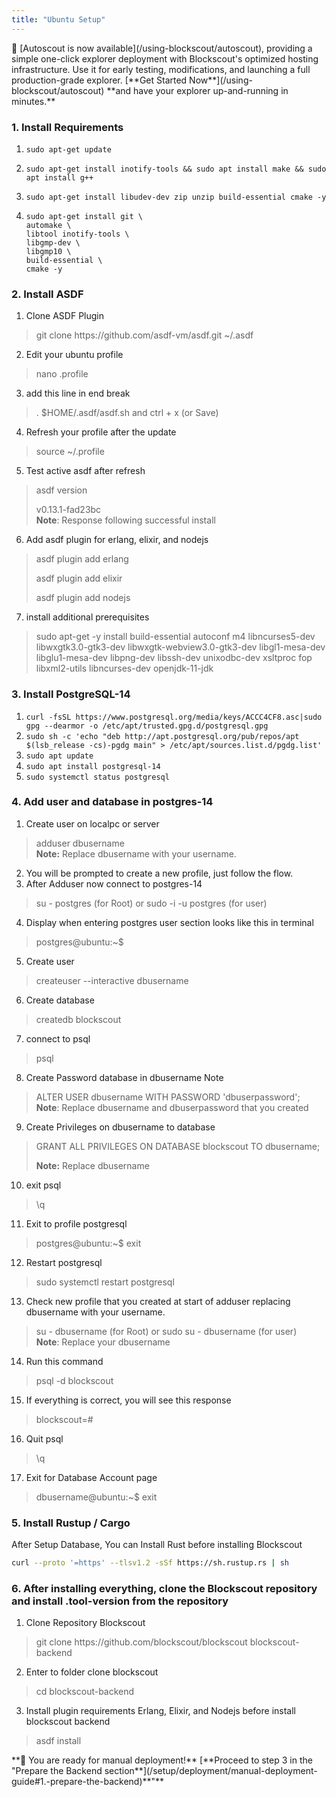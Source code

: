 ```yaml
---
title: "Ubuntu Setup"
---
```


<Tip>
🚗 [Autoscout is now available](/using-blockscout/autoscout), providing a simple one-click explorer deployment with Blockscout's optimized hosting infrastructure. Use it for early testing, modifications, and launching a full production-grade explorer. [**Get Started Now**](/using-blockscout/autoscout) **and have your explorer up-and-running in minutes.**

</Tip>

### 1. Install Requirements

1. `sudo apt-get update`

2. `sudo apt-get install inotify-tools && sudo apt install make && sudo apt install g++`

3. `sudo apt-get install libudev-dev zip unzip build-essential cmake -y`

4. `sudo apt-get install git \`<br/>`automake \`<br/>`libtool inotify-tools \`<br/>`libgmp-dev \`<br/>`libgmp10 \`<br/>`build-essential \`<br/>`cmake -y`

### 2. Install ASDF

1. Clone ASDF Plugin

> git clone https\://github.com/asdf-vm/asdf.git \~/.asdf

2. Edit your ubuntu profile

> nano .profile

3. add this line in end break

> . $HOME/.asdf/asdf.sh and ctrl + x (or Save)

4. Refresh your profile after the update

> source \~/.profile

5. Test active asdf after refresh

> asdf version
>
> v0.13.1-fad23bc<br/>**Note**: Response following successful install

6. Add asdf plugin for erlang, elixir, and nodejs

> asdf plugin add erlang
> 
> asdf plugin add elixir
> 
> asdf plugin add nodejs

7. install additional prerequisites

> sudo apt-get -y install build-essential autoconf m4 libncurses5-dev libwxgtk3.0-gtk3-dev libwxgtk-webview3.0-gtk3-dev libgl1-mesa-dev libglu1-mesa-dev libpng-dev libssh-dev unixodbc-dev xsltproc fop libxml2-utils libncurses-dev openjdk-11-jdk

### 3. Install PostgreSQL-14

1. `curl -fsSL https://www.postgresql.org/media/keys/ACCC4CF8.asc|sudo gpg --dearmor -o /etc/apt/trusted.gpg.d/postgresql.gpg`
2. `sudo sh -c 'echo "deb http://apt.postgresql.org/pub/repos/apt $(lsb_release -cs)-pgdg main" > /etc/apt/sources.list.d/pgdg.list'`
3. `sudo apt update`
4. `sudo apt install postgresql-14`
5. `sudo systemctl status postgresql`

### 4. Add user and database in postgres-14

1. Create user on localpc or server

> adduser dbusername<br/>**Note:** Replace dbusername with your username.

2. You will be prompted to create a new profile, just follow the flow.
3. After Adduser now connect to postgres-14

> su - postgres (for Root) or sudo -i -u postgres (for user)

4. Display when entering postgres user section looks like this in terminal

> postgres\@ubuntu:\~$

5. Create user

> createuser --interactive dbusername

6. Create database

> createdb blockscout

7. connect to psql

> psql

8. Create Password database in dbusername Note

> ALTER USER dbusername WITH PASSWORD 'dbuserpassword';<br/>**Note**: Replace dbusername and dbuserpassword that you created

9. Create Privileges on dbusername to database

> GRANT ALL PRIVILEGES ON DATABASE blockscout TO dbusername;
>
> **Note:** Replace dbusername

10. exit psql

> \q

11. Exit to profile postgresql

> postgres\@ubuntu:\~$ exit

12. Restart postgresql

> sudo systemctl restart postgresql

13. Check new profile that you created at start of adduser replacing dbusername with your username.

> su - dbusername (for Root) or sudo su - dbusername (for user)<br/>**Note**: Replace your dbusername

14. Run this command

> psql -d blockscout

15. If everything is correct, you will see this response

> blockscout=#

16. Quit psql

> \q

17. Exit for Database Account page

> dbusername\@ubuntu:\~$ exit

### 5. Install Rustup / Cargo

After Setup Database, You can Install Rust before installing Blockscout

```sh
curl --proto '=https' --tlsv1.2 -sSf https://sh.rustup.rs | sh
```

### 6. After installing everything, clone the Blockscout repository and install .tool-version from the repository

1. Clone Repository Blockscout

> git clone https\://github.com/blockscout/blockscout blockscout-backend

2. Enter to folder clone blockscout

> cd blockscout-backend

3. Install plugin requirements Erlang, Elixir, and Nodejs before install blockscout backend

> asdf install

<Tip>
**🎉 You are ready for manual deployment!** [**Proceed to step 3 in the "Prepare the Backend section**](/setup/deployment/manual-deployment-guide#1.-prepare-the-backend)**"**

</Tip>